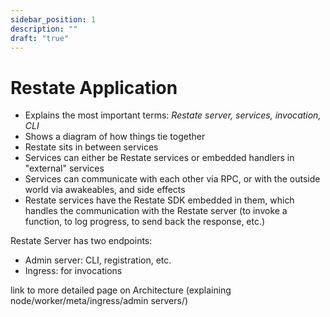 ```yaml
---
sidebar_position: 1
description: ""
draft: "true"
---
```


# Restate Application
  - Explains the most important terms: *Restate server, services, invocation, CLI*
  - Shows a diagram of how things tie together
  - Restate sits in between services
  - Services can either be Restate services or embedded handlers in "external" services
  - Services can communicate with each other via RPC, or with the outside world via awakeables, and side effects
  - Restate services have the Restate SDK embedded in them, which handles the communication with the Restate server (to invoke a function, to log progress, to send back the response, etc.)

Restate Server has two endpoints:
- Admin server: CLI, registration, etc.
- Ingress: for invocations

link to more detailed page on Architecture (explaining node/worker/meta/ingress/admin servers/)




